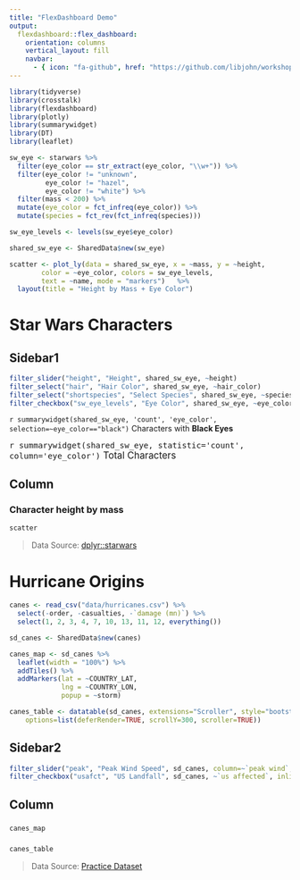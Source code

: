 ```yaml
---
title: "FlexDashboard Demo"
output: 
  flexdashboard::flex_dashboard:
    orientation: columns
    vertical_layout: fill
    navbar: 
      - { icon: "fa-github", href: "https://github.com/libjohn/workshop_dash_explore", align: right }
---
```


```r
library(tidyverse)
library(crosstalk)
library(flexdashboard)
library(plotly)
library(summarywidget)
library(DT)
library(leaflet)
```

```r
sw_eye <- starwars %>% 
  filter(eye_color == str_extract(eye_color, "\\w+")) %>% 
  filter(eye_color != "unknown", 
         eye_color != "hazel", 
         eye_color != "white") %>% 
  filter(mass < 200) %>% 
  mutate(eye_color = fct_infreq(eye_color)) %>% 
  mutate(species = fct_rev(fct_infreq(species)))

sw_eye_levels <- levels(sw_eye$eye_color)

shared_sw_eye <- SharedData$new(sw_eye)
```

```r
scatter <- plot_ly(data = shared_sw_eye, x = ~mass, y = ~height, 
        color = ~eye_color, colors = sw_eye_levels,
        text = ~name, mode = "markers")   %>% 
  layout(title = "Height by Mass + Eye Color")
```


Star Wars Characters
=============================================================

Sidebar1 {.sidebar}
-----------------------------------------------------------------------

```r
filter_slider("height", "Height", shared_sw_eye, ~height)
filter_select("hair", "Hair Color", shared_sw_eye, ~hair_color)
filter_select("shortspecies", "Select Species", shared_sw_eye, ~species)
filter_checkbox("sw_eye_levels", "Eye Color", shared_sw_eye, ~eye_color, columns = 2)

```



`r summarywidget(shared_sw_eye, 'count', 'eye_color', selection=~eye_color=="black")` Characters with **Black Eyes**

<big>`r summarywidget(shared_sw_eye, statistic='count', column='eye_color')` Total Characters</big>


Column
-----------------------------------------------------------------------

### Character height by mass 

```r
scatter
```

> Data Source:  [dplyr::starwars](https://dplyr.tidyverse.org/reference/starwars.html)

Hurricane Origins {data-icon="fa-map"}
===========================================================

```r
canes <- read_csv("data/hurricanes.csv") %>% 
  select(-order, -casualties, -`damage (mn)`) %>% 
  select(1, 2, 3, 4, 7, 10, 13, 11, 12, everything())

sd_canes <- SharedData$new(canes)

canes_map <- sd_canes %>% 
  leaflet(width = "100%") %>% 
  addTiles() %>% 
  addMarkers(lat = ~COUNTRY_LAT, 
             lng = ~COUNTRY_LON, 
             popup = ~storm)

canes_table <- datatable(sd_canes, extensions="Scroller", style="bootstrap", class="compact", width="100%",
    options=list(deferRender=TRUE, scrollY=300, scroller=TRUE))
```


Sidebar2 {.sidebar}
-----------------------------------------------------------------------

```r
filter_slider("peak", "Peak Wind Speed", sd_canes, column=~`peak wind`, step=10)
filter_checkbox("usafct", "US Landfall", sd_canes, ~`us affected`, inline = TRUE)
```


Column
-----------------

###

```r
canes_map
```

### 

```r
canes_table
```

> Data Source:  [Practice Dataset](https://github.com/libjohn/workshop_dash_explore/blob/master/data/hurricanes.csv)

